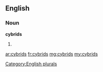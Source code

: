==English==

===Noun===
'''cybrids'''

# {{plural of|cybrid}}

[[Category:English plurals]]

[[ar:cybrids]]
[[fr:cybrids]]
[[mg:cybrids]]
[[my:cybrids]]